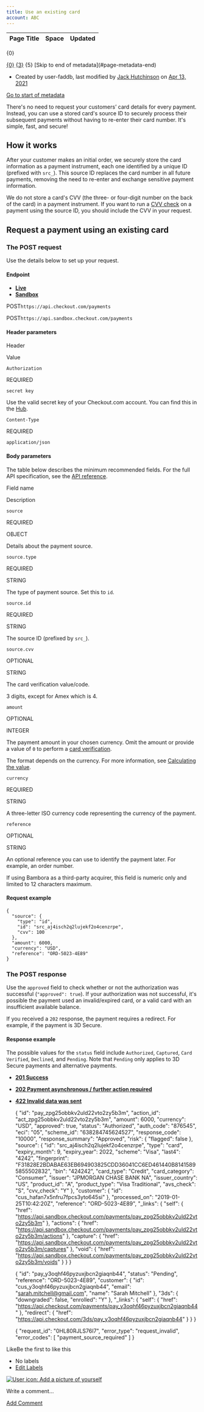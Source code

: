 ```yaml
---
title: Use an existing card
account: ABC
---
```


<table class="aui"> <thead> <tr class="header"> <th class="search-result-title">Page Title</th> <th class="search-result-space">Space</th> <th class="search-result-date">Updated</th> </tr> </thead> </table> <p class="search-result-count">{0}</p> <tr class="search-result"> <td class="search-result-title"><a href="{1}" class="content-type-{2}"><span>{0}</span></a></td> <td class="search-result-space"><a class="space" href="/display/{4}/" title="{3}">{3}</a></td> <td class="search-result-date"><span class="date" title="{6}">{5}</span></td> </tr> [Skip to end of metadata](#page-metadata-end)

*   Created by user-faddb, last modified by [Jack Hutchinson](    /display/~jack.hutchinson
    ) on [Apr 13, 2021](/pages/diffpagesbyversion.action?pageId=5931096&selectedPageVersions=6&selectedPageVersions=7 "Show changes")

[Go to start of metadata](#page-metadata-start)

There's no need to request your customers’ card details for every payment. Instead, you can use a stored card's source ID to securely process their subsequent payments without having to re-enter their card number. It's simple, fast, and secure!

How it works
------------

After your customer makes an initial order, we securely store the card information as a payment instrument, each one identified by a unique ID (prefixed with `src_`). This source ID replaces the card number in all future payments, removing the need to re-enter and exchange sensitive payment information.

We do not store a card's CVV (the three- or four-digit number on the back of the card) in a payment instrument. If you want to run a [CVV check](/display/DOCS/CVV+check) on a payment using the source ID, you should include the CVV in your request.

Request a payment using an existing card
----------------------------------------

### The POST request

Use the details below to set up your request.

#### Endpoint

*   [**Live**](#tabs-1517cd37-665d-4f09-b79f-79a5dfa929fc-1)
*   [**Sandbox**](#tabs-1517cd37-665d-4f09-b79f-79a5dfa929fc-2)

POST`https://api.checkout.com/payments`

POST`https://api.sandbox.checkout.com/payments`

#### Header parameters

Header

Value

`Authorization`

REQUIRED

`secret key`

Use the valid secret key of your Checkout.com account. You can find this in the [Hub](https://hub.checkout.com/v2).

`Content-Type`

REQUIRED

`application/json`

#### Body parameters

The table below describes the minimum recommended fields. For the full API specification, see the [API reference](https://api-reference.checkout.com/#tag/Payments/paths/~1payments/post).

Field name

Description

`source`

REQUIRED

OBJECT

Details about the payment source.

`source.type`

REQUIRED

STRING

The type of payment source. Set this to `id`.

`source.id`

REQUIRED

STRING

The source ID (prefixed by `src_`).

`source.cvv`

OPTIONAL

STRING

The card verification value/code.

3 digits, except for Amex which is 4.

`amount`

OPTIONAL

INTEGER

The payment amount in your chosen currency. Omit the amount or provide a value of `0` to perform a [card verification](/display/DOCS/Card+verification).

The format depends on the currency. For more information, see [Calculating the value](/display/DOCS/Calculating+the+value).

`currency`

REQUIRED

STRING

A three-letter ISO currency code representing the currency of the payment.

`reference`

OPTIONAL

STRING

An optional reference you can use to identify the payment later. For example, an order number.

If using Bambora as a third-party acquirer, this field is numeric only and limited to 12 characters maximum.

#### Request example

    {
      "source": {
        "type": "id",
        "id": "src_aj4isch2q2lujekf2o4cenzrpe",
        "cvv": 100
      },
      "amount": 6000,
      "currency": "USD",
      "reference": "ORD-5023-4E89"
    }

### The POST response

Use the `approved` field to check whether or not the authorization was successful (`"approved": true`). If your authorization was not successful, it's possible the payment used an invalid/expired card, or a valid card with an insufficient available balance.

If you received a `202` response, the payment requires a redirect. For example, if the payment is 3D Secure.

#### Response example

The possible values for the `status` field include `Authorized`, `Captured`, `Card Verified`, `Declined`, and `Pending`. Note that `Pending` only applies to 3D Secure payments and alternative payments.

*   [**201 Success**](#tabs-77d1c352-8bca-49e0-bcf9-0dde5ab3e214-1)
*   [**202 Payment asynchronous / further action required**](#tabs-77d1c352-8bca-49e0-bcf9-0dde5ab3e214-2)
*   [**422 Invalid data was sent**](#tabs-77d1c352-8bca-49e0-bcf9-0dde5ab3e214-3)

    {
      "id": "pay_zpg25obbkv2uld22vto2zy5b3m",
      "action_id": "act_zpg25obbkv2uld22vto2zy5b3m",
      "amount": 6000,
      "currency": "USD",
      "approved": true,
      "status": "Authorized",
      "auth_code": "876545",
      "eci": "05",
      "scheme_id": "638284745624527",
      "response_code": "10000",
      "response_summary": "Approved",
      "risk": {
        "flagged": false
      },
      "source": {
        "id": "src_aj4isch2q2lujekf2o4cenzrpe",
        "type": "card",
        "expiry_month": 9,
        "expiry_year": 2022,
        "scheme": "Visa",
        "last4": "4242",
        "fingerprint": "F31828E2BDABAE63EB694903825CDD36041CC6ED461440B81415895855502832",
        "bin": "424242",
        "card_type": "Credit",
        "card_category": "Consumer",
        "issuer": "JPMORGAN CHASE BANK NA",
        "issuer_country": "US",
        "product_id": "A",
        "product_type": "Visa Traditional",
        "avs_check": "S",
        "cvv_check": "Y"
      },
      "customer": {
        "id": "cus_hafan7x5nfru7fpcs3yto645si"
      },
      "processed_on": "2019-01-25T10:42:20Z",
      "reference": "ORD-5023-4E89",
      "_links": {
        "self": {
          "href": "https://api.sandbox.checkout.com/payments/pay_zpg25obbkv2uld22vto2zy5b3m"
        },
        "actions": {
          "href": "https://api.sandbox.checkout.com/payments/pay_zpg25obbkv2uld22vto2zy5b3m/actions"
        },
        "capture": {
          "href": "https://api.sandbox.checkout.com/payments/pay_zpg25obbkv2uld22vto2zy5b3m/captures"
        },
        "void": {
          "href": "https://api.sandbox.checkout.com/payments/pay_zpg25obbkv2uld22vto2zy5b3m/voids"
        }
      }
    }

    {
      "id": "pay_y3oqhf46pyzuxjbcn2giaqnb44",
      "status": "Pending",
      "reference": "ORD-5023-4E89",
      "customer": {
        "id": "cus_y3oqhf46pyzuxjbcn2giaqnb44",
        "email": "sarah.mitchell@gmail.com",
        "name": "Sarah Mitchell"
      },
      "3ds": {
        "downgraded": false,
        "enrolled": "Y"
      },
      "_links": {
        "self": {
          "href": "https://api.checkout.com/payments/pay_y3oqhf46pyzuxjbcn2giaqnb44"
        },
        "redirect": {
          "href": "https://api.checkout.com/3ds/pay_y3oqhf46pyzuxjbcn2giaqnb44"
        }
      }
    }

    {
      "request_id": "0HL80RJLS76I7",
      "error_type": "request_invalid",
      "error_codes": [
        "payment_source_required"
      ]
    }

LikeBe the first to like this

*   No labels
*   [Edit Labels](# "Edit Labels (Type 'l')")

[![User icon: Add a picture of yourself](/s/en_GB/7901/abf7b35644d5a5d1d7e4b0969a83e8eb2b569fb5/_/images/icons/profilepics/add_profile_pic.svg)](/users/profile/editmyprofilepicture.action)

Write a comment…

[Add Comment](/display/DOCS/Use+an+existing+card?showComments=true&showCommentArea=true#addcomment)